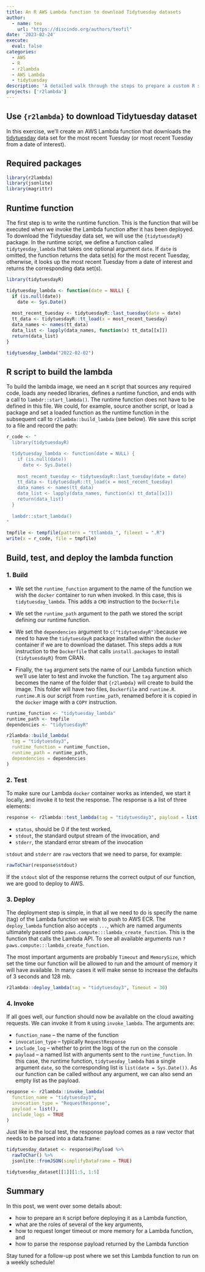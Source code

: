 ```yaml
---
title: An R AWS Lambda function to download Tidytuesday datasets
author:
  - name: teo
    url: "https://discindo.org/authors/teofil"
date: '2023-02-24'
execute:
  eval: false
categories:
  - AWS
  - R
  - r2lambda
  - AWS Lambda
  - tidytuesday
description: 'A detailed walk through the steps to prepare a custom R script for deployment as AWS Lambda with the `r2lambda` package. How to prepare an `R` script? What are the roles of several key arguments? How to request longer timeout or more memory for a Lambda function? How to parse the response payload returned by the Lambda function?'
projects: ['r2lambda']
---
```


## Use `{r2lambda}` to download Tidytuesday dataset

In this exercise, we'll create an AWS Lambda function that downloads
the [tidytuesday](https://github.com/rfordatascience/tidytuesday/tree/master/data/2023/2023-02-07) 
data set for the most recent Tuesday (or most recent Tuesday from a date of interest).

## Required packages

```r
library(r2lambda)
library(jsonlite)
library(magrittr)
```

## Runtime function

The first step is to write the runtime function. This is the function that will be
executed when we invoke the Lambda function after it has been deployed. To download 
the Tidytuesday data set, we will use the `{tidytuesdayR}` package. In the runtime 
script, we define a function called `tidytyesday_lambda` that takes one optional 
argument `date`. If `date` is omitted, the function returns the data set(s) for the most 
recent Tuesday, otherwise, it looks up the most recent Tuesday from a date of interest 
and returns the corresponding data set(s).

```r
library(tidytuesdayR)

tidytuesday_lambda <- function(date = NULL) {
  if (is.null(date))
    date <- Sys.Date()
  
  most_recent_tuesday <- tidytuesdayR::last_tuesday(date = date)
  tt_data <- tidytuesdayR::tt_load(x = most_recent_tuesday)
  data_names <- names(tt_data)
  data_list <- lapply(data_names, function(x) tt_data[[x]])
  return(data_list)
}

tidytuesday_lambda("2022-02-02")
```

## R script to build the lambda

To build the lambda image, we need an `R` script that sources any required code,
loads any needed libraries, defines a runtime function, and ends with a call to 
`lambdr::start_lambda()`. The runtime function does not have to be defined in this 
file. We could, for example, source another script, or load a package and set a 
loaded function as the runtime function in the subsequent call to `r2lambda::build_lambda`
(see below). We save this script to a file and record the path:

```r
r_code <- "
  library(tidytuesdayR)

  tidytuesday_lambda <- function(date = NULL) {
    if (is.null(date))
      date <- Sys.Date()
    
    most_recent_tuesday <- tidytuesdayR::last_tuesday(date = date)
    tt_data <- tidytuesdayR::tt_load(x = most_recent_tuesday)
    data_names <- names(tt_data)
    data_list <- lapply(data_names, function(x) tt_data[[x]])
    return(data_list)
  }
  
  lambdr::start_lambda()
"

tmpfile <- tempfile(pattern = "ttlambda_", fileext = ".R")
write(x = r_code, file = tmpfile)
```

## Build, test, and deploy the lambda function

### 1. Build

- We set the `runtime_function` argument to the name of the function we wish the 
`docker` container to run when invoked. In this case, this is `tidytuesday_lambda`.
This adds a `CMD` instruction to the `Dockerfile`

- We set the `runtime_path` argument to the path we stored the script defining our
runtime function.

- We set the `dependencies` argument to `c("tidytuesdayR")`because we need to 
have the `tidytuesdayR` package installed within the `docker` container if we are
to download the dataset. This steps adds a `RUN` instruction to the `Dockerfile`
that calls `install.packages` to install `{tidytuesdayR}` from CRAN.

- Finally, the `tag` argument sets the name of our Lambda function which we'll use 
later to test and invoke the function. The `tag` argument also becomes the name of 
the folder that `{r2lambda}` will create to build the image. This folder will have
two files, `Dockerfile` and `runtime.R`. `runtime.R` is our script from `runtime_path`,
renamed before it is copied in the `docker` image with a `COPY` instruction.

```r
runtime_function <- "tidytuesday_lambda"
runtime_path <- tmpfile
dependencies <- "tidytuesdayR"

r2lambda::build_lambda(
  tag = "tidytuesday3",
  runtime_function = runtime_function,
  runtime_path = runtime_path,
  dependencies = dependencies
)
```

### 2. Test

To make sure our Lambda `docker` container works as intended, we start it locally,
and invoke it to test the response. The response is a list of three elements:

```r
response <- r2lambda::test_lambda(tag = "tidytuesday3", payload = list(date = Sys.Date()))
```

- `status`, should be 0 if the test worked,
- `stdout`, the standard output stream of the invocation, and
- `stderr`, the standard error stream of the invocation

`stdout` and `stderr` are `raw` vectors that we need to parse, for example:

```r
rawToChar(response$stdout) 
```

If the `stdout` slot of the response returns the correct output of our function,
we are good to deploy to AWS.

### 3. Deploy

The deployment step is simple, in that all we need to do is specify the name (tag) of 
the Lambda function we wish to push to AWS ECR. The `deploy_lambda` function also
accepts `...`, which are named arguments ultimately passed onto 
`paws.compute:::lambda_create_function`. This is the function that calls the Lambda
API. To see all available arguments run `?paws.compute:::lambda_create_function`.

The most important arguments are probably `Timeout` and `MemorySize`, which set 
the time our function will be allowed to run and the amount of memory it will have
available. In many cases it will make sense to increase the defaults of 3 seconds
and 128 mb.

```r
r2lambda::deploy_lambda(tag = "tidytuesday3", Timeout = 30)
```

### 4. Invoke 

If all goes well, our function should now be available on the cloud awaiting requests.
We can invoke it from `R` using `invoke_lambda`. The arguments are:

- `function_name` -- the name of the function
- `invocation_type` -- typically `RequestResponse`
- `include_log` -- whether to print the logs of the run on the console
- `payload` -- a named list with arguments sent to the `runtime_function`. In this
case, the runtime function, `tidytuesday_lambda` has a single argument `date`, so
the corresponding list is `list(date = Sys.Date())`. As our function can be called
without any argument, we can also send an empty list as the payload.

```r
response <- r2lambda::invoke_lambda(
  function_name = "tidytuesday3",
  invocation_type = "RequestResponse",
  payload = list(),
  include_logs = TRUE
)
```

Just like in the local test, the response payload comes as a raw vector that needs to 
be parsed into a data.frame:

```r
tidytuesday_dataset <- response$Payload %>% 
  rawToChar() %>% 
  jsonlite::fromJSON(simplifyDataFrame = TRUE)

tidytuesday_dataset[[1]][1:5, 1:5]
```

## Summary

In this post, we went over some details about:

- how to prepare an `R` script before deploying it as a Lambda function,   
- what are the roles of several of the key arguments,   
- how to request longer timeout or more memory for a Lambda function, and    
- how to parse the response payload returned by the Lambda function

Stay tuned for a follow-up post where we set this Lambda function to run on a 
weekly schedule!
